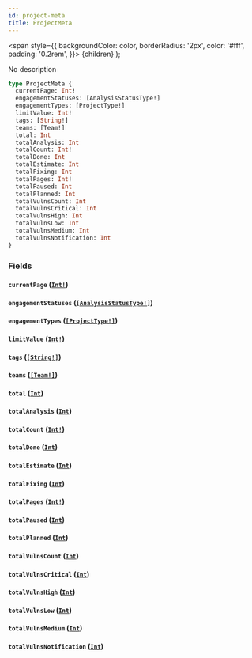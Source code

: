 ```yaml
---
id: project-meta
title: ProjectMeta
---
```


<span
style={{
      backgroundColor: color,
      borderRadius: '2px',
      color: '#fff',
      padding: '0.2rem',
    }}>
{children}
</span>
);

No description

```graphql
type ProjectMeta {
  currentPage: Int!
  engagementStatuses: [AnalysisStatusType!]
  engagementTypes: [ProjectType!]
  limitValue: Int!
  tags: [String!]
  teams: [Team!]
  total: Int
  totalAnalysis: Int
  totalCount: Int!
  totalDone: Int
  totalEstimate: Int
  totalFixing: Int
  totalPages: Int!
  totalPaused: Int
  totalPlanned: Int
  totalVulnsCount: Int
  totalVulnsCritical: Int
  totalVulnsHigh: Int
  totalVulnsLow: Int
  totalVulnsMedium: Int
  totalVulnsNotification: Int
}
```

### Fields

#### `currentPage` ([`Int!`](/api/scalars/int))

#### `engagementStatuses` ([`[AnalysisStatusType!]`](/api/objects/analysis-status-type))

#### `engagementTypes` ([`[ProjectType!]`](/api/objects/project-type))

#### `limitValue` ([`Int!`](/api/scalars/int))

#### `tags` ([`[String!]`](/api/scalars/string))

#### `teams` ([`[Team!]`](/api/objects/team))

#### `total` ([`Int`](/api/scalars/int))

#### `totalAnalysis` ([`Int`](/api/scalars/int))

#### `totalCount` ([`Int!`](/api/scalars/int))

#### `totalDone` ([`Int`](/api/scalars/int))

#### `totalEstimate` ([`Int`](/api/scalars/int))

#### `totalFixing` ([`Int`](/api/scalars/int))

#### `totalPages` ([`Int!`](/api/scalars/int))

#### `totalPaused` ([`Int`](/api/scalars/int))

#### `totalPlanned` ([`Int`](/api/scalars/int))

#### `totalVulnsCount` ([`Int`](/api/scalars/int))

#### `totalVulnsCritical` ([`Int`](/api/scalars/int))

#### `totalVulnsHigh` ([`Int`](/api/scalars/int))

#### `totalVulnsLow` ([`Int`](/api/scalars/int))

#### `totalVulnsMedium` ([`Int`](/api/scalars/int))

#### `totalVulnsNotification` ([`Int`](/api/scalars/int))
